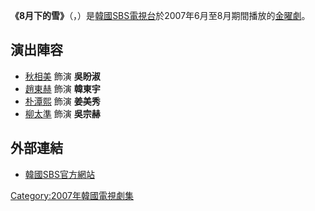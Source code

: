 {{Infobox Television
| show_name         = 8月下的雪
| original_name      = {{lang|ko|8월에내리는눈}}
| image                = [[File:Snow_In_August.jpg|250px]]
| caption              = 
| genre                = 
| format               = 
| creator              = 
| developer            = 
| writer               = [[馬珠熙|馬珠熙]]
| director             = [[尹柳海|尹柳海]]
| creative_director    = 
| presenter            = 
| starring             = [[秋相微|秋相微]]、[[趙東赫|趙東赫]]、[[朴潭熙|朴潭熙]]、[[柳太準|柳太準]]
| theme_song           = 
| opentheme            =  
| endtheme             = 
| composer             = 
| country              = {{KOR}}
| language             = [[韓語|韓語]]
| num_episodes         = 20
| location             =
| runtime              = 
| company              = 
| distributor          = 
| channel              = [[SBS_(韓國)|SBS電視台]]
| first_run            = {{KOR}}
| first_aired          = {{start date|2007|6|15}}
| last_aired           = {{end date|2007|8|17}}
| preceded_by          = 
| followed_by          = 
| related              = 
| website              = http://tv.sbs.co.kr/snow/
}}

'''《8月下的雪》'''（{{lang-ko|'''8월에내리는눈'''}}，{{lang-en|'''Snow In August'''}}）是[[韓國|韓國]][[SBS_(韓國)|SBS電視台]]於2007年6月至8月期間播放的[[SBS金曜連續劇|金曜劇]]。

== 演出陣容 ==
*[[秋相美|秋相美]] 飾演 '''吳盼淑'''
*[[趙東赫|趙東赫]] 飾演 '''韓東宇'''
*[[朴潭熙|朴潭熙]] 飾演 '''姜美秀'''
*[[柳太準|柳太準]] 飾演 '''吳宗赫'''

== 外部連結 ==
*[http://tv.sbs.co.kr/snow/ 韓國SBS官方網站]{{Wayback|url=http://tv.sbs.co.kr/snow/ |date=20100322223740 }} {{ko icon}}

{{電視節目的變遷
|電視台={{KOR}} [[SBS_(韓國)|SBS]]
|播放檔次=[[SBS金曜連續劇|金曜劇]]
|節目名稱=8月下的雪<br />（2007.6.15－2007.8.17）
|上一節目=[[戀人啊|戀人啊]]<br />（2007.3.30－2007.6.1）
|下一節目=[[起飛_(韓國連續劇)|起飛]]<br />（2007.8.24－2007.10.26）
}}
{{SBS金曜連續劇}}

[[Category:2007年韓國電視劇集|Category:2007年韓國電視劇集]]

{{Korea-stub}}
{{TV-stub}}